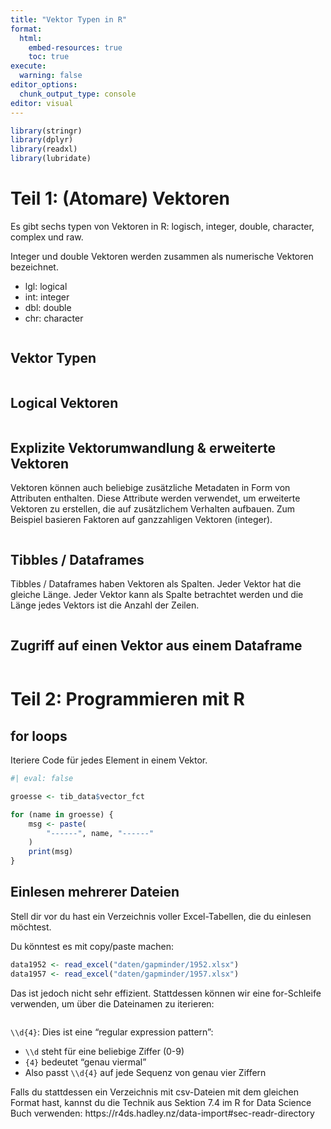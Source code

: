 ```yaml
---
title: "Vektor Typen in R"
format:
  html:
    embed-resources: true
    toc: true
execute:
  warning: false
editor_options: 
  chunk_output_type: console
editor: visual
---
```


```r
library(stringr)
library(dplyr)
library(readxl)
library(lubridate)
```

# Teil 1: (Atomare) Vektoren

Es gibt sechs typen von Vektoren in R: logisch, integer, double, character, complex und raw.

Integer und double Vektoren werden zusammen als numerische Vektoren bezeichnet.

-   lgl: logical
-   int: integer
-   dbl: double
-   chr: character

```r

```

## Vektor Typen

```r

```

## Logical Vektoren

```r

```

## Explizite Vektorumwandlung & erweiterte Vektoren

Vektoren können auch beliebige zusätzliche Metadaten in Form von Attributen enthalten. Diese Attribute werden verwendet, um erweiterte Vektoren zu erstellen, die auf zusätzlichem Verhalten aufbauen. Zum Beispiel basieren Faktoren auf ganzzahligen Vektoren (integer).

```r

```

## Tibbles / Dataframes

Tibbles / Dataframes haben Vektoren als Spalten. Jeder Vektor hat die gleiche Länge. Jeder Vektor kann als Spalte betrachtet werden und die Länge jedes Vektors ist die Anzahl der Zeilen.

```r

```

## Zugriff auf einen Vektor aus einem Dataframe

```r


```

# Teil 2: Programmieren mit R

## for loops

Iteriere Code für jedes Element in einem Vektor.

```r
#| eval: false

groesse <- tib_data$vector_fct

for (name in groesse) {
    msg <- paste(
        "------", name, "------"
    )
    print(msg) 
}
```

## Einlesen mehrerer Dateien

Stell dir vor du hast ein Verzeichnis voller Excel-Tabellen, die du einlesen möchtest.

Du könntest es mit copy/paste machen:

```r
data1952 <- read_excel("daten/gapminder/1952.xlsx")
data1957 <- read_excel("daten/gapminder/1957.xlsx")

```

Das ist jedoch nicht sehr effizient. Stattdessen können wir eine for-Schleife verwenden, um über die Dateinamen zu iterieren:

```r


```

`\\d{4}`: Dies ist eine "regular expression pattern":

-   `\\d` steht für eine beliebige Ziffer (0-9)
-   `{4}` bedeutet "genau viermal"
-   Also passt `\\d{4}` auf jede Sequenz von genau vier Ziffern

Falls du stattdessen ein Verzeichnis mit csv-Dateien mit dem gleichen Format hast, kannst du die Technik aus Sektion 7.4 im R for Data Science Buch verwenden: https://r4ds.hadley.nz/data-import#sec-readr-directory
